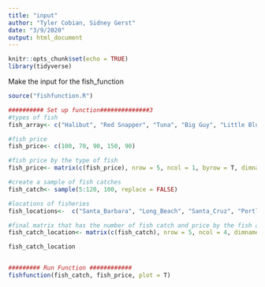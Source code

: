 ```yaml
---
title: "input"
author: "Tyler Cobian, Sidney Gerst"
date: "3/9/2020"
output: html_document
---
```


```r
knitr::opts_chunk$set(echo = TRUE)
library(tidyverse)
```

Make the input for the fish_function
```r
source("fishfunction.R")

########## Set up function##############3
#types of fish
fish_array<- c("Halibut", "Red Snapper", "Tuna", "Big Guy", "Little Blue")

#fish price
fish_price<- c(100, 70, 90, 150, 90)

#fish price by the type of fish
fish_price<- matrix(c(fish_price), nrow = 5, ncol = 1, byrow = T, dimnames = list(c(fish_array), c("fish_price")))

#create a sample of fish catches
fish_catch<- sample(5:120, 100, replace = FALSE)

#locations of fisheries
fish_locations<-  c("Santa_Barbara", "Long_Beach", "Santa_Cruz", "Portland")

#final matrix that has the number of fish catch and price by the fish array
fish_catch_location<- matrix(c(fish_catch), nrow = 5, ncol = 4, dimnames = list(c(fish_array), c(fish_locations)))

fish_catch_location


######### Run Function ############
fishfunction(fish_catch, fish_price, plot = T)


```

